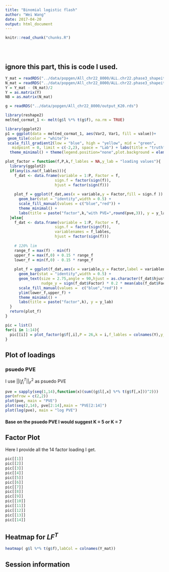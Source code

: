 ```yaml
---
title: "Binomial logistic flash"
author: "Wei Wang"
date: 2017-04-20
output: html_document
---
```


<!-- The file analysis/chunks.R contains chunks that define default settings
shared across the workflowr files. -->
```r
knitr::read_chunk("chunks.R")
```

<!-- Update knitr chunk options -->
```r
```

<!-- Insert the date the file was last updated -->
```r
```

<!-- Insert the code version (Git commit SHA1) if Git repository exists and R
 package git2r is installed -->
```r
```

<!-- Add your analysis here -->

## ignore this part, this is code I used.

```r
Y_mat = readRDS("../data/popgen/All_chr22_8000/ALL.chr22.phase3_shapeit2_mvncall_integrated.20130502.sample8000.n.rds")
N_mat = readRDS("../data/popgen/All_chr22_8000/ALL.chr22.phase3_shapeit2_mvncall_integrated.20130502.sample8000.n1.rds")
Y = Y_mat - (N_mat)/2
Y = as.matrix(Y)
NB = as.matrix(N_mat)
```

```r
g = readRDS("../data/popgen/All_chr22_8000/output_K20.rds")
```


```r
library(reshape2)
melted_cormat_1 <- melt(g$l %*% t(g$f), na.rm = TRUE)

library(ggplot2)
p1 = ggplot(data = melted_cormat_1, aes(Var2, Var1, fill = value))+
 geom_tile(color = "white")+
 scale_fill_gradient2(low = "blue", high = "yellow", mid = "green", 
   midpoint = 0, limit = c(-2,2), space = "Lab") + labs(title = "truth", y = "sample", x = "variable") +
  theme_minimal() + theme(legend.position="none",plot.background = element_rect()) 

```

```r
plot_factor = function(f,P,k,f_lables = NA,y_lab = "loading values"){
  library(ggplot2)
  if(any(is.na(f_lables))){
    f_dat <- data.frame(variable = 1:P, Factor = f,
                      sign.f = factor(sign(f)),
                      hjust = factor(sign(f)))
    
    plot_f = ggplot(f_dat,aes(x = variable,y = Factor,fill = sign.f )) +
      geom_bar(stat = "identity",width = 0.5) +
      scale_fill_manual(values = c("blue","red")) +
      theme_minimal() +
      labs(title = paste("factor",k,"with PVE=",round(pve,3)), y = y_lab )
  }else{
    f_dat <- data.frame(variable = 1:P, Factor = f,
                      sign.f = factor(sign(f)),
                      variablenames = f_lables,
                      hjust = factor(sign(f)))
    
    # 120% lim 
    range_f = max(f) - min(f)
    upper_f = max(f,0) + 0.15 * range_f
    lower_f = min(f,0) - 0.15 * range_f
    
    plot_f = ggplot(f_dat,aes(x = variable,y = Factor,label = variablenames,fill = sign.f)) +
      geom_bar(stat = "identity",width = 0.5) +
      geom_text(size = 2.75,angle = 90,hjust = as.character(f_dat$hjust),
                nudge_y = sign(f_dat$Factor) * 0.2 * mean(abs(f_dat$Factor)) ) +
      scale_fill_manual(values =  c("blue","red")) +
      ylim(lower_f,upper_f) +
      theme_minimal() +
      labs(title = paste("factor",k), y = y_lab)
  }
  return(plot_f)
}
```



```r
pic = list()
for(i in 1:14){
  pic[[i]] = plot_factor(g$f[,i],P = 26,k = i,f_lables = colnames(Y),y_lab = "loading values")
}

```

## Plot of loadings

### psuedo PVE 

I use $||l_i f_i^T||_F^2$ as psuedo PVE

```r
pve = sapply(seq(1,14),function(x)(sum((g$l[,x] %*% t(g$f[,x]))^2)))
par(mfrow = c(2,2))
plot(pve, main = "PVE")
plot(seq(2,14), pve[2:14],main = "PVE[2:14]")
plot(log(pve), main = "log PVE")
```

#### Base on the psuedo PVE I would suggest K = 5 or K = 7

## Factor Plot 

Here I provide all the 14 factor loading I get.

```r
pic[[1]]
pic[[2]]
pic[[3]]
pic[[4]]
pic[[5]]
pic[[6]]
pic[[7]]
pic[[8]]
pic[[9]]
pic[[10]]
pic[[11]]
pic[[12]]
pic[[13]]
pic[[14]]
```

## Heatmap for $LF^T$

```r
heatmap( g$l %*% t(g$f),labCol = colnames(Y_mat))

```

## Session information

<!-- Insert the session information into the document -->
```r
```
